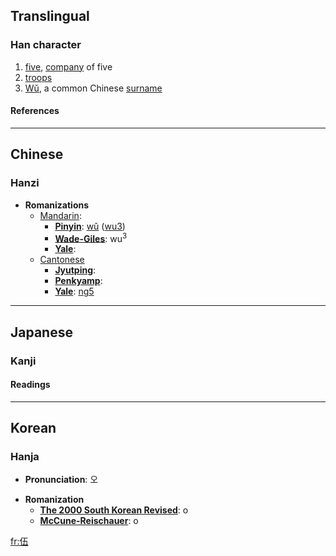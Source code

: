 {{see|五}}

==Translingual==
===Han character===
{{Han char|rad=人|as=04|sn=6|four=2121<sub>7</sub>|canj=人一木一 (OMDM)}}
# [[five]], [[company]] of five
# [[troops]]
# [[Wu|Wǔ]], a common Chinese [[surname]]
====References====
{{Han ref|kx=0095.200|dkj=00435|dj=0202.040|hdz=10118.010|uh=4F0D|ud=20237|bh=A5EE|bd=42478}}
----

==Chinese==
===Hanzi===


* '''Romanizations'''
** [[Mandarin]]:
*** '''[[Pinyin]]''': [[wǔ]] ([[wu3]])
*** '''[[Wade-Giles]]''': wu<sup>3</sup>
*** '''[[Yale]]''': 
**[[Cantonese]]
***'''[[Jyutping]]''':
***'''[[Penkyamp]]''': 
***'''[[Yale]]''': [[ng5]]


----
==Japanese==
===Kanji===
====Readings====
{{ja-kanji|on=[[ご]] (go)|kun=[[くみ]] (kumi), [[いつつ]] (itsutsu)|rs=人04|grade=uc}}


----

==Korean==
===Hanja===

* '''Pronunciation''': 오

* '''Romanization'''
** '''[[The 2000 South Korean Revised Romanization|The 2000 South Korean Revised]]''': o
** '''[[McCune-Reischauer]]''': o


[[fr:伍]]
